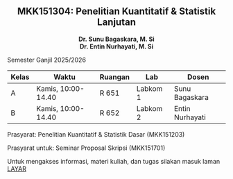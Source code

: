 ::: {style="text-align: center;"}
# MKK151304: Penelitian Kuantitatif & Statistik Lanjutan {.unnumbered}
:::

::: {style="text-align: center;"}
**Dr. Sunu Bagaskara, M. Si**\
**Dr. Entin Nurhayati, M. Si**
:::

Semester Ganjil 2025/2026

| Kelas | Waktu              | Ruangan | Lab      | Dosen           |
|-------|--------------------|---------|----------|-----------------|
| A     | Kamis, 10:00-14.40 | R 651   | Labkom 1 | Sunu Bagaskara  |
| B     | Kamis, 10:00-14.40 | R 652   | Labkom 2 | Entin Nurhayati |

::: callout-caution
Prasyarat: Penelitian Kuantitatif & Statistik Dasar (MKK151203)

Prasyarat untuk: Seminar Proposal Skripsi (MKK151701)
:::

::: callout-tip
Untuk mengakses informasi, materi kuliah, dan tugas silakan masuk laman [LAYAR](https://layar.yarsi.ac.id/course/view.php?id=13387)
:::
